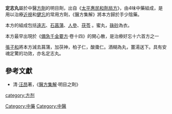 {{medical}}

'''定志丸'''屬於中醫[[方劑|方劑]]的明目劑，出自《[[太平惠民和劑局方|太平惠民和劑局方]]》，由4味中藥組成，是用以治療[[近視|近視]]和[[健忘|健忘]]的常用方劑，《醫方集解》將本方歸於手少陰藥。

本方的組成包括[[遠志|遠志]]、[[石菖蒲|石菖蒲]]、[[人參|人參]]、[[茯苓|茯苓]] 。蜜丸，[[硃砂|硃砂]]為衣。                                               
                                                            
本方最早出現於《[[備急千金要方|備急千金要方]]·卷十四》的開心散，是治療好忘十六首方之一

[[張子和|張子和]]將本方減去菖蒲，加茯神，柏子仁，酸棗仁。酒糊為丸，薑湯送下。具有安魂定驚的功效，亦名定志丸。                                                                     
==參考文獻==
*清·[[汪昂|汪昂]]著，《[[醫方集解|醫方集解]]·明目之劑》
{{Pharm-stub}}
[[category:方剂|category:方剂]]
[[Category:中藥|Category:中藥]]
[[Category:中醫|Category:中醫]]